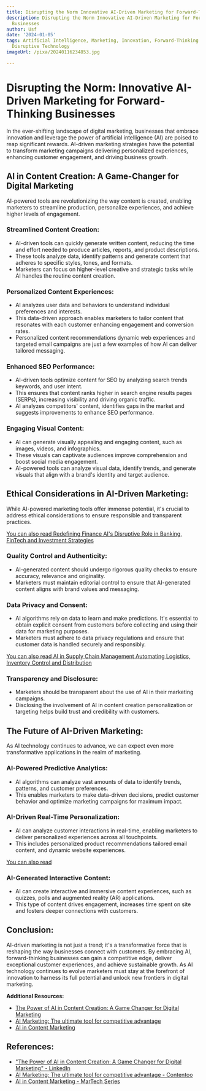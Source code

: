 ```yaml
---
title: Disrupting the Norm Innovative AI-Driven Marketing for Forward-Thinking Businesses
description: Disrupting the Norm Innovative AI-Driven Marketing for Forward-Thinking
  Businesses
author: Usf
date: '2024-01-05'
tags: Artificial Intelligence, Marketing, Innovation, Forward-Thinking Businesses,
  Disruptive Technology
imageUrl: /pixa/20240116234853.jpg

---
```

# Disrupting the Norm: Innovative AI-Driven Marketing for Forward-Thinking Businesses

In  the ever-shifting landscape of digital marketing, businesses that embrace innovation and leverage the power of artificial intelligence (AI) are poised to reap significant rewards. AI-driven marketing  strategies have  the potential to  transform marketing campaigns delivering personalized experiences, enhancing customer engagement, and driving business growth.

## AI in Content Creation: A Game-Changer  for Digital Marketing

AI-powered tools are revolutionizing the way content is created, enabling marketers to  streamline production, personalize experiences, and achieve higher levels of engagement.

### Streamlined Content Creation:

-  AI-driven tools can quickly  generate written content, reducing the time and effort  needed to produce articles, reports, and product  descriptions.
- These tools analyze data, identify patterns and generate content that adheres to specific styles, tones,  and formats.
- Marketers can focus on higher-level creative and strategic tasks while AI handles the routine content creation.

### Personalized Content Experiences:

- AI  analyzes user data and behaviors to understand individual preferences and interests.
- This data-driven approach enables marketers to tailor content that resonates with each customer enhancing  engagement and conversion rates.
-  Personalized content recommendations dynamic web experiences and targeted email campaigns are just a few examples  of how AI can deliver tailored messaging.

### Enhanced SEO Performance:

- AI-driven tools optimize content for SEO by  analyzing search trends keywords, and user intent.
- This  ensures that content ranks higher in search engine  results  pages (SERPs), increasing visibility and driving organic traffic.
- AI analyzes competitors' content, identifies gaps in the market and suggests improvements to enhance SEO performance.

### Engaging Visual Content:

-  AI can generate visually appealing and engaging content, such as  images, videos, and infographics.
- These visuals can captivate audiences improve comprehension  and boost social media  engagement.
- AI-powered tools  can analyze visual data, identify trends, and generate visuals that  align with a brand's identity and  target audience.

## Ethical Considerations in AI-Driven  Marketing:

While AI-powered marketing tools offer immense potential, it's crucial to address ethical considerations to ensure responsible and transparent practices.

[You can also read Redefining Finance AI's  Disruptive  Role in Banking, FinTech and Investment  Strategies](Redefining%20Finance%20AI%27s%20Disruptive%20Role%20in%20Banking%2C%20FinTech%2C%20and%20Investment%20Strategies)


### Quality Control and Authenticity:

- AI-generated content should undergo rigorous quality checks to ensure accuracy, relevance and  originality.
- Marketers must maintain editorial control to ensure that AI-generated content aligns with brand values  and messaging.

### Data Privacy and  Consent:

-  AI algorithms rely on data to learn and make predictions. It's essential to obtain explicit consent from customers before collecting and  using their data for marketing purposes.
- Marketers must adhere to data privacy regulations and ensure that customer data  is handled securely and responsibly.

[You can also read AI in Supply Chain Management  Automating Logistics, Inventory Control  and  Distribution](AI%20in%20Supply%20Chain%20Management%20Automating%20Logistics%2C%20Inventory%20Control%2C%20and%20Distribution)


### Transparency and Disclosure:

- Marketers should be transparent about the use of AI in their marketing campaigns.
- Disclosing the  involvement of AI in content  creation personalization or  targeting  helps build trust and credibility with customers.

## The Future of AI-Driven Marketing:

As AI technology continues to advance, we can expect even more transformative applications in the realm of marketing.

### AI-Powered Predictive Analytics:

- AI algorithms can analyze vast  amounts of data to identify trends,  patterns, and customer preferences.
- This enables marketers to make data-driven decisions, predict customer behavior and optimize marketing campaigns for maximum impact.

### AI-Driven Real-Time Personalization:

- AI can analyze customer  interactions in real-time, enabling marketers to deliver  personalized experiences  across  all  touchpoints.
-  This  includes personalized product recommendations tailored  email content, and dynamic website experiences.

[You can also read ]()


### AI-Generated Interactive Content:

- AI can create interactive and immersive content experiences, such as quizzes, polls and augmented reality (AR) applications.
- This type of content drives  engagement, increases time spent on site and fosters deeper connections with customers.

## Conclusion:

AI-driven  marketing is not just a trend; it's a transformative force that is reshaping the way businesses connect with customers.  By embracing AI, forward-thinking businesses can gain a competitive edge, deliver exceptional customer experiences, and achieve sustainable  growth. As AI  technology  continues to evolve marketers must  stay at the forefront of innovation  to harness its full  potential and unlock new frontiers in digital marketing.

**Additional Resources:**

- [The Power  of AI in Content Creation: A Game  Changer for Digital Marketing](https://www.linkedin.com/pulse/power-ai-content-creation-game-changer-digital-marketing)
- [AI Marketing: The  ultimate tool for competitive  advantage](https://contentoo.com/blog/ai-marketing-tool-for-competitive-advantage/)
- [AI  in Content Marketing](https://martechseries.com/mts-insights/staff-writers/ai-in-content-marketing/)

## References:
- ["The Power of AI in Content Creation: A Game Changer for Digital Marketing" - LinkedIn](https://www.linkedin.com/pulse/power-ai-content-creation-game-changer-digital-marketing)
- [AI Marketing: The ultimate tool for competitive advantage - Contentoo](https://contentoo.com/blog/ai-marketing-tool-for-competitive-advantage/)
- [AI in Content Marketing - MarTech Series](https://martechseries.com/mts-insights/staff-writers/ai-in-content-marketing/)
